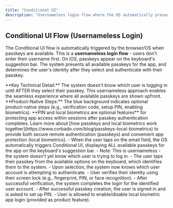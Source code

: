 ```yaml
---
title: "Conditional UI"
description: "Usernameless login flow where the OS automatically presents available passkeys, determining user identity only after selection."
---
```



## Conditional UI Flow (Usernameless Login)

The Conditional UI flow is automatically triggered by the browser/OS when passkeys are available. This is a **usernameless login flow** - users don't enter their username first. On iOS, passkeys appear on the keyboard's suggestion bar. The system presents all available passkeys for the app, and determines the user's identity after they select and authenticate with their passkey.

<Info>
    **Key Technical Detail:** The system doesn't know which user is logging in until AFTER they select their passkey. This usernameless approach enables the seamless experience where all available passkeys are shown upfront.
</Info>

<Tabs>
    <Tab title="iOS">
        <ToolingFrame
            imageURL="/images/authentication-flow/native-app/autosuggested-passkeys-ios-native.png"
            caption="Native: iOS Conditional UI flow"
            imageName="autosuggested-passkeys-ios-native.png"
        />
    </Tab>
</Tabs>

<Info>
    **Product-Native Steps:** The blue background indicates optional product-native steps (e.g., verification code, setup PIN, enabling biometrics). **PIN and local biometrics are optional features** for protecting app access within sessions after passkey authentication completes. Learn more about [how passkeys and local biometrics work together](https://www.corbado.com/blog/passkeys-local-biometrics) to provide both secure remote authentication (passkeys) and convenient app protection (local biometrics).
</Info>

<Steps>
    <Step title="Conditional UI automatically triggered">
        - When the user taps on the email field, the OS automatically triggers Conditional UI, displaying ALL available passkeys for the app on the keyboard's suggestion bar.
        - Note: This is usernameless - the system doesn't yet know which user is trying to log in.
    </Step>
     <Step title="Authenticate using the selected passkey">
        - The user taps their passkey from the available options on the keyboard, which identifies them to the system.
        - Upon selection, the system now knows which user account is attempting to authenticate.
    </Step>
     <Step title="Device verifies user">
        - User verifies their identity using their screen lock (e.g., fingerprint, PIN, or face recognition).
        - After successful verification, the system completes the login for the identified user account.
    </Step>
     <Step title="App PIN setup">
        - After successful passkey creation, the user is signed in and is asked
        to set up PIN.
    </Step>
    <Step title="Enable local biometric for app login">
        - User is allowed to enable/disable local biometric app login (provided
        as product feature).
    </Step>

</Steps>
